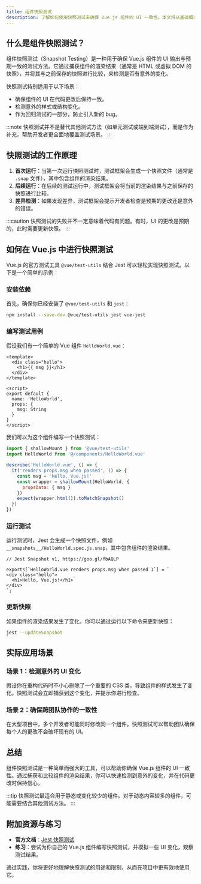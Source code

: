 ```yaml
---
title: 组件快照测试
description: 了解如何使用快照测试来确保 Vue.js 组件的 UI 一致性。本文将从基础概念讲起，逐步深入，并提供实际案例和代码示例。
---
```


## 什么是组件快照测试？

组件快照测试（Snapshot Testing）是一种用于确保 Vue.js 组件的 UI 输出与预期一致的测试方法。它通过捕获组件的渲染结果（通常是 HTML 或虚拟 DOM 的快照），并将其与之前保存的快照进行比较，来检测是否有意外的变化。

快照测试特别适用于以下场景：
- 确保组件的 UI 在代码更改后保持一致。
- 检测意外的样式或结构变化。
- 作为回归测试的一部分，防止引入新的 bug。

:::note
快照测试并不是替代其他测试方法（如单元测试或端到端测试），而是作为补充，帮助开发者更全面地覆盖测试场景。
:::

## 快照测试的工作原理

1. **首次运行**：当第一次运行快照测试时，测试框架会生成一个快照文件（通常是 `.snap` 文件），其中包含组件的渲染结果。
2. **后续运行**：在后续的测试运行中，测试框架会将当前的渲染结果与之前保存的快照进行比较。
3. **差异检测**：如果发现差异，测试框架会提示开发者检查是预期的更改还是意外的错误。

:::caution
快照测试的失败并不一定意味着代码有问题。有时，UI 的更改是预期的，此时需要更新快照。
:::

## 如何在 Vue.js 中进行快照测试

Vue.js 的官方测试工具 `@vue/test-utils` 结合 Jest 可以轻松实现快照测试。以下是一个简单的示例：

### 安装依赖

首先，确保你已经安装了 `@vue/test-utils` 和 `jest`：

```bash
npm install --save-dev @vue/test-utils jest vue-jest
```

### 编写测试用例

假设我们有一个简单的 Vue 组件 `HelloWorld.vue`：

```vue
<template>
  <div class="hello">
    <h1>{{ msg }}</h1>
  </div>
</template>

<script>
export default {
  name: 'HelloWorld',
  props: {
    msg: String
  }
}
</script>
```

我们可以为这个组件编写一个快照测试：

```javascript
import { shallowMount } from '@vue/test-utils'
import HelloWorld from '@/components/HelloWorld.vue'

describe('HelloWorld.vue', () => {
  it('renders props.msg when passed', () => {
    const msg = 'Hello, Vue.js!'
    const wrapper = shallowMount(HelloWorld, {
      propsData: { msg }
    })
    expect(wrapper.html()).toMatchSnapshot()
  })
})
```

### 运行测试

运行测试时，Jest 会生成一个快照文件，例如 `__snapshots__/HelloWorld.spec.js.snap`，其中包含组件的渲染结果。

```plaintext
// Jest Snapshot v1, https://goo.gl/fbAQLP

exports[`HelloWorld.vue renders props.msg when passed 1`] = `
<div class="hello">
  <h1>Hello, Vue.js!</h1>
</div>
`;
```

### 更新快照

如果组件的渲染结果发生了变化，你可以通过运行以下命令来更新快照：

```bash
jest --updateSnapshot
```

## 实际应用场景

### 场景 1：检测意外的 UI 变化

假设你在重构代码时不小心删除了一个重要的 CSS 类，导致组件的样式发生了变化。快照测试会立即捕获到这个变化，并提示你进行检查。

### 场景 2：确保跨团队协作的一致性

在大型项目中，多个开发者可能同时修改同一个组件。快照测试可以帮助团队确保每个人的更改不会破坏现有的 UI。

## 总结

组件快照测试是一种简单而强大的工具，可以帮助你确保 Vue.js 组件的 UI 一致性。通过捕获和比较组件的渲染结果，你可以快速检测到意外的变化，并在代码更改时保持信心。

:::tip
快照测试最适合用于静态或变化较少的组件。对于动态内容较多的组件，可能需要结合其他测试方法。
:::

## 附加资源与练习

- **官方文档**：[Jest 快照测试](https://jestjs.io/docs/snapshot-testing)
- **练习**：尝试为你自己的 Vue.js 组件编写快照测试，并模拟一些 UI 变化，观察测试结果。

通过实践，你将更好地理解快照测试的用途和限制，从而在项目中更有效地使用它。